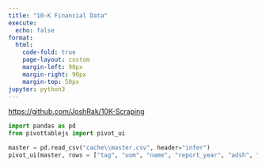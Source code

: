 ```yaml
---
title: "10-K Financial Data"
execute:
  echo: false
format:
  html:
    code-fold: true
    page-layout: custom
    margin-left: 90px
    margin-right: 90px
    margin-top: 50px
jupyter: python3
---
```


<https://github.com/JoshRak/10K-Scraping>
```python
import pandas as pd
from pivottablejs import pivot_ui

master = pd.read_csv("cache\\master.csv", header="infer")
pivot_ui(master, rows = ["tag", "uom", "name", "report_year", "adsh", "value"], height = "700px", aggregatorName = "Sum")
```